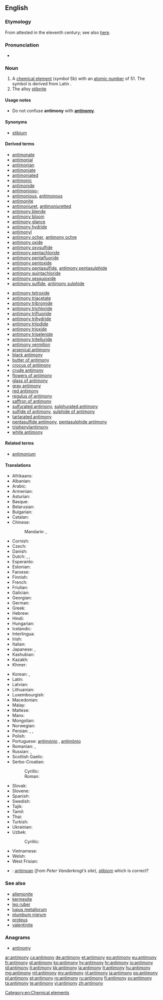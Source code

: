 ==English==
{{elements|Sb|tin|Sn|tellurium|Te}}
{{wikipedia}}

===Etymology===
From {{etyl|ML.|en}} {{term|antimonium|lang=la}} attested in the eleventh century; see also [[w:Antimony#Etymology|here]].

===Pronunciation===
* {{a|UK}} {{IPA|/ˈæn.tɪ.mə.niː/|lang=en}}

===Noun===
{{en-noun|-}}

# A [[chemical element]] (''symbol'' Sb) with an [[atomic number]] of 51. The symbol is derived from Latin {{term|stibium|lang=la}}.
# The alloy [[stibnite]]

====Usage notes====
* Do not confuse '''antimony''' with '''[[antinomy]]'''.

====Synonyms====
* [[stibium]]

====Derived terms====
{{rel-top|Derived terms}}
* [[antimonate]]
* [[antimonial]]
* [[antimonian]]
* [[antimoniate]]
* [[antimoniated]]
* [[antimonic]]
* [[antimonide]]
* [[antimonioso-]]
* [[antimonious]], [[antimonous]]
* [[antimonite]]
* [[antimoniuret]], [[antimoniuretted]]
* [[antimony blende]]
* [[antimony bloom]]
* [[antimony glance]]
* [[antimony hydride]]
* [[antimonyl]]
* [[antimony ocher]], [[antimony ochre]]
* [[antimony oxide]]
* [[antimony oxysulfide]]
* [[antimony pentachloride]]
* [[antimony pentafluoride]]
* [[antimony pentoxide]]
* [[antimony pentasulfide]], [[antimony pentasulphide]]
* [[antimony quintachloride]]
* [[antimony sesquioxide]]
* [[antimony sulfide]], [[antimony sulphide]]
{{rel-mid}}
* [[antimony tetroxide]]
* [[antimony triacetate]]
* [[antimony tribromide]]
* [[antimony trichloride]]
* [[antimony trifluoride]]
* [[antimony trihydride]]
* [[antimony triiodide]]
* [[antimony trioxide]]
* [[antimony triselenide]]
* [[antimony tritelluride]]
* [[antimony vermilion]]
* [[arsenical antimony]]
* [[black antimony]]
* [[butter of antimony]]
* [[crocus of antimony]]
* [[crude antimony]]
* [[flowers of antimony]]
* [[glass of antimony]]
* [[gray antimony]]
* [[red antimony]]
* [[regulus of antimony]]
* [[saffron of antimony]]
* [[sulfurated antimony]], [[sulphurated antimony]]
* [[sulfide of antimony]], [[sulphide of antimony]]
* [[tartarated antimony]]
* [[pentasulfide antimony]], [[pentasulphide antimony]]
* [[triphenylantimony]]
* [[white antimony]]
{{rel-bottom}}

====Related terms====
* [[antimonium]]

====Translations====
{{trans-top|chemical element}}
* Afrikaans: {{t|af|antimoon}}
* Albanian: {{t+|sq|antimon}}
* Arabic: {{t|ar|أنتيمون|m|tr=ʾantimūn|sc=Arab}}
* Armenian: {{t|hy|ծարիր|tr=carir}}
* Asturian: {{t|ast|antimoniu|m}}
* Basque: {{t|eu|antimonioa}}
* Belarusian: {{t|be|сурма|f|tr=surmá|sc=Cyrl}}
* Bulgarian: {{t|bg|антимон|m|tr=antimón}}
* Catalan: {{t|ca|antimoni|m}}
* Chinese:
*: Mandarin: {{t+|cmn|銻|sc=Hani}}, {{t+|cmn|锑|tr=tī|sc=Hani}}
* Cornish: {{t|kw|antymony}}
* Czech: {{t+|cs|antimon|m}}
* Danish: {{t|da|antimon}}
* Dutch: {{t|nl|antimonium|n}}, {{t+|nl|antimoon|n}}, {{t|nl|stibium}}
* Esperanto: {{t|eo|antimono}}
* Estonian: {{t|et|antimon}}
* Faroese: {{t|fo|antimon}}
* Finnish: {{t+|fi|antimoni}}
* French: {{t+|fr|antimoine|m}}
* Friulian: {{t|fur|antimoni}}
* Galician: {{t+|gl|antimonio}}
* Georgian: {{t|ka|სტიბიუმი|tr=stibiumi|sc=Geor}}
* German: {{t+|de|Antimon|n}}
* Greek: {{t+|el|αντιμόνιο|n|tr=antimónio}}
* Hebrew: {{t+|he|אנטימון|m|tr=antimón|sc=Hebr}}
* Hindi: {{t|hi|अंजन|tr=anjan|sc=Deva}}
* Hungarian: {{t+|hu|antimon}}
* Icelandic: {{t|is|antímon}}
* Interlingua: {{t|ia|antimonio}}
* Irish: {{t|ga|antamón}}
* Italian: {{t+|it|antimonio|m}}
* Japanese: {{t+|ja|アンチモン|tr=anchimon|sc=Jpan}}, {{t|ja|アンチモニー|tr=anchimonī|sc=Jpan}}
* Kashubian: {{t|csb|antimón}}
* Kazakh: {{t+|kk|сурьма|tr=surma|sc=Cyrl}}
* Khmer: {{t|km|អង់ទីម៉ាន់|tr=ɑngtiiman|sc=Khmr}}
{{trans-mid}}
* Korean: {{t+|ko|안티몬|sc=Kore}}, {{t|ko|안티모니|sc=Kore}}
* Latin: {{t+|la|stibium}}
* Latvian: {{t|lv|antimons}}
* Lithuanian: {{t+|lt|stibis}}
* Luxembourgish: {{t|lb|Antimon}}
* Macedonian: {{t|mk|антимон|m|tr=antimon|sc=Cyrl}}
* Malay: {{t|ms|antimoni}}
* Maltese: {{t|mt|antimonju}}
* Manx: {{t|gv|antimoan}}
* Mongolian: {{t|mn|будаг|tr=budag|sc=Cyrl}}
* Norwegian: {{t|no|antimon}}
* Persian: {{t|fa|انتیموان|tr=antimoân|sc=fa-Arab}}, {{t|fa|روی سخته|tr=ruy saxte}}, {{t+|fa|سرمه|tr=sorme}}
* Polish: {{t+|pl|antymon|m}}
* Portuguese: [[antimónio]] {{qualifier|Portugal}}, [[antimônio]] {{qualifier|Brazil}} {{g|m}}
* Romanian: {{t+|ro|antimoniu|n}}, {{t+|ro|stibiu}}
* Russian: {{t+|ru|сурьма|f|tr=surʹmá}}, {{t|ru|стибиум|m|tr=stíbium}}
* Scottish Gaelic: {{t|gd|antamòn}}
* Serbo-Croatian:
*: Cyrillic: {{t|sh|антимон|m|sc=Cyrl}}
*: Roman: {{t+|sh|antimon|m}}
* Slovak: {{t|sk|antimón|m}}
* Slovene: {{t+|sl|antimon|m}}
* Spanish: {{t+|es|antimonio|m}}
* Swedish: {{t+|sv|antimon|n}}
* Tajik: {{t|tg|сурьма|tr=sur'ma|sc=Cyrl}}
* Tamil: {{t|ta|அந்திமன்|tr=antimani}}
* Thai: {{t|th|พลวง|tr=pluang}}
* Turkish: {{t+|tr|antimon}}
* Ukrainian: {{t|uk|сурма|f|tr=surmá|sc=Cyrl}}
* Uzbek: {{t|uz|sur’ma}}
*: Cyrillic: {{t|uz|сурьма|sc=Cyrl}}
* Vietnamese: {{t|vi|antimon}}
* Welsh: {{t+|cy|antimoni}}
* West Frisian: {{t|fy|antimoon|n}}
{{trans-bottom}}

{{trans-see|stibnite}}

<!--Remove this section once all of the translations below have been moved into the tables above.-->
{{checktrans-top}}
* {{ttbc|br}}: [[antimoan]] (''from Peter Vanderkrogt’s site''), [[stibiom]] {{g|m}} which is correct?
{{trans-bottom}}

===See also===
* [[allemonite]]
* [[kermesite]]
* [[leo ruber]]
* [[lupus metallorum]]
* [[plumbum nigrum]]
* [[proteus]]
* [[valentinite]]

===Anagrams===
* [[antinomy#English|antinomy]]

[[Category:en:Chemical elements]]

[[ar:antimony]]
[[ca:antimony]]
[[de:antimony]]
[[et:antimony]]
[[eo:antimony]]
[[eu:antimony]]
[[fr:antimony]]
[[gl:antimony]]
[[ko:antimony]]
[[hy:antimony]]
[[hr:antimony]]
[[io:antimony]]
[[id:antimony]]
[[it:antimony]]
[[kk:antimony]]
[[la:antimony]]
[[lt:antimony]]
[[hu:antimony]]
[[mg:antimony]]
[[ml:antimony]]
[[my:antimony]]
[[nl:antimony]]
[[ja:antimony]]
[[ps:antimony]]
[[pl:antimony]]
[[pt:antimony]]
[[ro:antimony]]
[[ru:antimony]]
[[fi:antimony]]
[[sv:antimony]]
[[ta:antimony]]
[[te:antimony]]
[[vi:antimony]]
[[zh:antimony]]